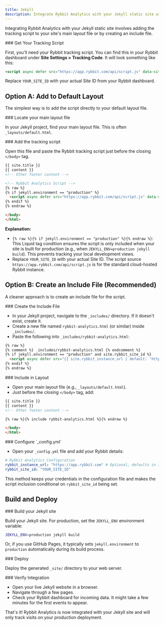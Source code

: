 ```yaml
---
title: Jekyll
description: Integrate Rybbit Analytics with your Jekyll static site using layout files or includes
---
```



Integrating Rybbit Analytics with your Jekyll static site involves adding the tracking script to your site's main layout file or by creating an include file.

<Steps>
<Step>
### Get Your Tracking Script

First, you'll need your Rybbit tracking script. You can find this in your Rybbit dashboard under **Site Settings > Tracking Code**. It will look something like this:

```html
<script async defer src="https://app.rybbit.com/api/script.js" data-site-id="YOUR_SITE_ID"></script>
```

Replace `YOUR_SITE_ID` with your actual Site ID from your Rybbit dashboard.
</Step>
</Steps>

## Option A: Add to Default Layout

The simplest way is to add the script directly to your default layout file.

<Steps>
<Step>
### Locate your main layout file

In your Jekyll project, find your main layout file. This is often `_layouts/default.html`.
</Step>

<Step>
### Add the tracking script

Open this file and paste the Rybbit tracking script just before the closing `</body>` tag.

```html
{{ site.title }}
{{ content }}
<!-- Other footer content -->

<!-- Rybbit Analytics Script -->
{% raw %}
{% if jekyll.environment == "production" %}
  <script async defer src="https://app.rybbit.com/api/script.js" data-site-id="YOUR_SITE_ID"></script>
{% endif %}
{% endraw %}

</body>
</html>
```

**Explanation:**
- `{% raw %}{% if jekyll.environment == "production" %}{% endraw %}`: This Liquid tag condition ensures the script is only included when your site is built for production (e.g., when `JEKYLL_ENV=production jekyll build`). This prevents tracking your local development views.
- Replace `YOUR_SITE_ID` with your actual Site ID. The script source `https://app.rybbit.com/api/script.js` is for the standard cloud-hosted Rybbit instance.
</Step>
</Steps>

## Option B: Create an Include File (Recommended)

A cleaner approach is to create an include file for the script.

<Steps>
<Step>
### Create the Include File

- In your Jekyll project, navigate to the `_includes/` directory. If it doesn't exist, create it.
- Create a new file named `rybbit-analytics.html` (or similar) inside `_includes/`.
- Paste the following into `_includes/rybbit-analytics.html`:

```html
{% raw %}
{% comment %} _includes/rybbit-analytics.html {% endcomment %}
{% if jekyll.environment == "production" and site.rybbit_site_id %}
  <script async defer src="{{ site.rybbit_instance_url | default: 'https://app.rybbit.com' }}/api/script.js" data-site-id="{{ site.rybbit_site_id }}"></script>
{% endif %}
{% endraw %}
```
</Step>

<Step>
### Include in Layout

- Open your main layout file (e.g., `_layouts/default.html`).
- Just before the closing `</body>` tag, add:

```html
{{ site.title }}
{{ content }}
<!-- Other footer content -->

{% raw %}{% include rybbit-analytics.html %}{% endraw %}

</body>
</html>
```
</Step>

<Step>
### Configure `_config.yml`

- Open your `_config.yml` file and add your Rybbit details:

```yaml
# Rybbit Analytics Configuration
rybbit_instance_url: "https://app.rybbit.com" # Optional, defaults in include
rybbit_site_id: "YOUR_SITE_ID"
```
This method keeps your credentials in the configuration file and makes the script inclusion conditional on `rybbit_site_id` being set.
</Step>
</Steps>

## Build and Deploy

<Steps>
<Step>
### Build your Jekyll site

Build your Jekyll site. For production, set the `JEKYLL_ENV` environment variable:

```bash
JEKYLL_ENV=production jekyll build
```

Or, if you use GitHub Pages, it typically sets `jekyll.environment` to `production` automatically during its build process.
</Step>

<Step>
### Deploy

Deploy the generated `_site/` directory to your web server.
</Step>

<Step>
### Verify Integration

- Open your live Jekyll website in a browser.
- Navigate through a few pages.
- Check your Rybbit dashboard for incoming data. It might take a few minutes for the first events to appear.
</Step>
</Steps>

That's it! Rybbit Analytics is now integrated with your Jekyll site and will only track visits on your production deployment.
